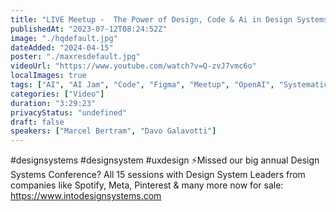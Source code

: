 ```yaml
---
title: "LIVE Meetup -  The Power of Design, Code & Ai in Design Systems"
publishedAt: "2023-07-12T08:24:52Z"
image: "./hqdefault.jpg"
dateAdded: "2024-04-15"
poster: "./maxresdefault.jpg"
videoUrl: "https://www.youtube.com/watch?v=Q-zvJ7vmc6o"
localImages: true
tags: ["AI", "AI Jam", "Code", "Figma", "Meetup", "OpenAI", "Systematic Design With Code"]
categories: ["Video"]
duration: "3:29:23"
privacyStatus: "undefined"
draft: false
speakers: ["Marcel Bertram", "Davo Galavotti"]
---
```

#designsystems #designsystem #uxdesign 
⚡️Missed our big annual Design Systems Conference? All 15 sessions with Design System Leaders from companies like Spotify, Meta, Pinterest & many more now for sale: https://www.intodesignsystems.com
